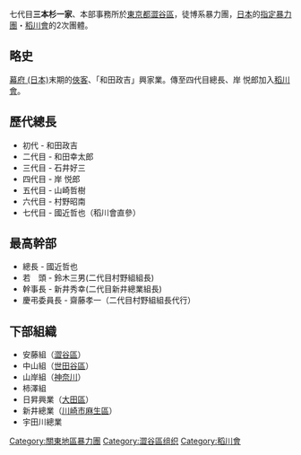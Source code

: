 {{Unreferenced |time=2008-04-12T02:38:43+00:00 }}
七代目'''三本杉一家'''、本部事務所於[[東京都|東京都]][[澀谷區|澀谷區]]，徒博系暴力團，[[日本|日本]]的[[指定暴力團|指定暴力團]]・[[稻川會|稻川會]]的2次團體。

== 略史 ==

[[幕府_(日本)|幕府 (日本)]]末期的[[俠客|俠客]]、「和田政吉」興家業。傳至四代目總長、岸 悦郎加入[[稻川會|稻川會]]。

== 歷代總長 ==

*初代 - 和田政吉
*二代目 - 和田幸太郎
*三代目 - 石井好三
*四代目 - 岸 悦郎
*五代目 - 山崎哲樹
*六代目 - 村野昭南
*七代目 - 國近哲也（稻川會直參）

== 最高幹部 ==

*總長 - 國近哲也
*若　頭 - 鈴木三男(二代目村野組組長) 
*幹事長 - 新井秀幸(二代目新井總業組長) 
*慶弔委員長 - 齋藤孝一（二代目村野組組長代行）

== 下部組織 ==

*安藤組（[[澀谷區|澀谷區]]）
*中山組（[[世田谷區|世田谷區]]）
*山岸組（[[神奈川縣|神奈川]]）
*柿澤組
*日昇興業（[[大田區|大田區]]）
*新井總業（[[川崎市|川崎市]][[麻生區|麻生區]]）
*宇田川總業
{{Japan-org-stub}}

{{DEFAULTSORT:San bon-sugi ikka}}
[[Category:關東地區暴力團|Category:關東地區暴力團]]
[[Category:澀谷區组织|Category:澀谷區组织]]
[[Category:稻川會|Category:稻川會]]